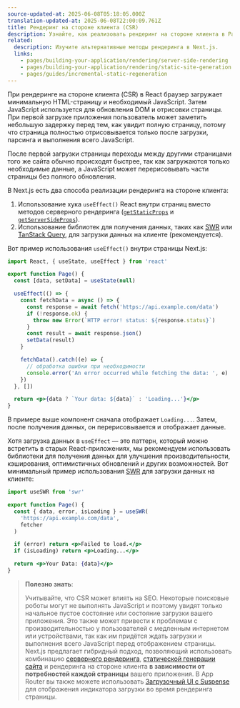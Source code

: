 ```yaml
---
source-updated-at: 2025-06-08T05:18:05.000Z
translation-updated-at: 2025-06-08T22:00:09.761Z
title: Рендеринг на стороне клиента (CSR)
description: Узнайте, как реализовать рендеринг на стороне клиента в Pages Router.
related:
  description: Изучите альтернативные методы рендеринга в Next.js.
  links:
    - pages/building-your-application/rendering/server-side-rendering
    - pages/building-your-application/rendering/static-site-generation
    - pages/guides/incremental-static-regeneration
---
```


При рендеринге на стороне клиента (CSR) в React браузер загружает минимальную HTML-страницу и необходимый JavaScript. Затем JavaScript используется для обновления DOM и отрисовки страницы. При первой загрузке приложения пользователь может заметить небольшую задержку перед тем, как увидит полную страницу, потому что страница полностью отрисовывается только после загрузки, парсинга и выполнения всего JavaScript.

После первой загрузки страницы переходы между другими страницами того же сайта обычно происходят быстрее, так как загружаются только необходимые данные, а JavaScript может перерисовывать части страницы без полного обновления.

В Next.js есть два способа реализации рендеринга на стороне клиента:

1. Использование хука `useEffect()` React внутри страниц вместо методов серверного рендеринга ([`getStaticProps`](/docs/pages/building-your-application/data-fetching/get-static-props) и [`getServerSideProps`](/docs/pages/building-your-application/data-fetching/get-server-side-props)).
2. Использование библиотек для получения данных, таких как [SWR](https://swr.vercel.app/) или [TanStack Query](https://tanstack.com/query/latest/), для загрузки данных на клиенте (рекомендуется).

Вот пример использования `useEffect()` внутри страницы Next.js:

```jsx filename="pages/index.js"
import React, { useState, useEffect } from 'react'

export function Page() {
  const [data, setData] = useState(null)

  useEffect(() => {
    const fetchData = async () => {
      const response = await fetch('https://api.example.com/data')
      if (!response.ok) {
        throw new Error(`HTTP error! status: ${response.status}`)
      }
      const result = await response.json()
      setData(result)
    }

    fetchData().catch((e) => {
      // обработка ошибки при необходимости
      console.error('An error occurred while fetching the data: ', e)
    })
  }, [])

  return <p>{data ? `Your data: ${data}` : 'Loading...'}</p>
}
```

В примере выше компонент сначала отображает `Loading...`. Затем, после получения данных, он перерисовывается и отображает данные.

Хотя загрузка данных в `useEffect` — это паттерн, который можно встретить в старых React-приложениях, мы рекомендуем использовать библиотеки для получения данных для улучшения производительности, кэширования, оптимистичных обновлений и других возможностей. Вот минимальный пример использования [SWR](https://swr.vercel.app/) для загрузки данных на клиенте:

```jsx filename="pages/index.js"
import useSWR from 'swr'

export function Page() {
  const { data, error, isLoading } = useSWR(
    'https://api.example.com/data',
    fetcher
  )

  if (error) return <p>Failed to load.</p>
  if (isLoading) return <p>Loading...</p>

  return <p>Your Data: {data}</p>
}
```

> **Полезно знать**:
>
> Учитывайте, что CSR может влиять на SEO. Некоторые поисковые роботы могут не выполнять JavaScript и поэтому увидят только начальное пустое состояние или состояние загрузки вашего приложения. Это также может привести к проблемам с производительностью у пользователей с медленным интернетом или устройствами, так как им придётся ждать загрузки и выполнения всего JavaScript перед отображением страницы. Next.js предлагает гибридный подход, позволяющий использовать комбинацию [серверного рендеринга](/docs/pages/building-your-application/rendering/server-side-rendering), [статической генерации сайта](/docs/pages/building-your-application/rendering/static-site-generation) и рендеринга на стороне клиента **в зависимости от потребностей каждой страницы** вашего приложения. В App Router вы также можете использовать [Загрузочный UI с Suspense](/docs/app/api-reference/file-conventions/loading) для отображения индикатора загрузки во время рендеринга страницы.